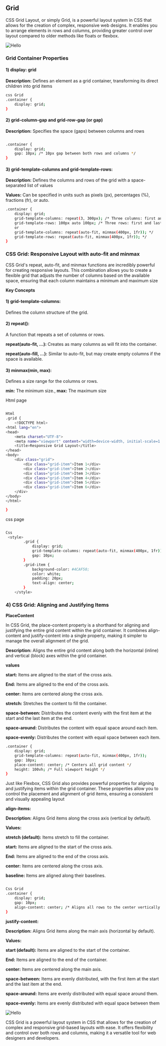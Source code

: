
## Grid

CSS Grid Layout, or simply Grid, is a powerful layout system in CSS that allows for the creation of complex, responsive web designs. It enables you to arrange elements in rows and columns, providing greater control over layout compared to older methods like floats or flexbox.

![Hello](/Css-Grid.jpg)

### Grid Container Properties

#### 1) display: grid

**Description:** Defines an element as a grid container, transforming its direct children into grid items

```bash copy
css Grid
.container {
    display: grid;
}

```

#### 2) grid-column-gap and grid-row-gap (or gap)

**Description:** Specifies the space (gaps) between columns and rows

```bash copy

.container {
    display: grid;
    gap: 10px; /* 10px gap between both rows and columns */
}


```

#### 3) grid-template-columns and grid-template-rows:

**Description:** Defines the columns and rows of the grid with a space-separated list of values

**Values:** Can be specified in units such as pixels (px), percentages (%), fractions (fr), or auto.

```bash copy
.container {
    display: grid;
    grid-template-columns: repeat(3, 300px); /* Three columns: first and last are 1 fraction, middle is 2 fractions */
    grid-template-rows: 100px auto 100px; /* Three rows: first and last are 100px, middle adjusts to content */
    or
    grid-template-columns: repeat(auto-fit, minmax(400px, 1fr)); */
    grid-template-rows: repeat(auto-fit, minmax(400px, 1fr)); */
}

```

### CSS Grid: Responsive Layout with auto-fit and minmax

CSS Grid's repeat, auto-fit, and minmax functions are incredibly powerful for creating responsive layouts. This combination allows you to create a flexible grid that adjusts the number of columns based on the available space, ensuring that each column maintains a minimum and maximum size

**Key Concepts**

#### 1) grid-template-columns:

Defines the column structure of the grid.

#### 2) repeat():

A function that repeats a set of columns or rows.

**repeat(auto-fit, ...):** Creates as many columns as will fit into the container.

**repeat(auto-fill, ...):** Similar to auto-fit, but may create empty columns if the space is available.

#### 3) minmax(min, max):

Defines a size range for the columns or rows.

**min:** The minimum size.,
**max:** The maximum size

Html page

```bash copy

Html
.grid {
    <!DOCTYPE html>
<html lang="en">
<head>
    <meta charset="UTF-8">
    <meta name="viewport" content="width=device-width, initial-scale=1.0">
    <title>Responsive Grid Layout</title>
</head>
<body>
    <div class="grid">
        <div class="grid-item">Item 1</div>
        <div class="grid-item">Item 2</div>
        <div class="grid-item">Item 3</div>
        <div class="grid-item">Item 4</div>
        <div class="grid-item">Item 5</div>
        <div class="grid-item">Item 6</div>
    </div>
</body>
</html>

}

```

css page

```bash copy

Css
 <style>
        .grid {
            display: grid;
            grid-template-columns: repeat(auto-fit, minmax(400px, 1fr));
            gap: 10px;
        }
        .grid-item {
            background-color: #4CAF50;
            color: white;
            padding: 20px;
            text-align: center;
        }
    </style>
```

### 4) CSS Grid: Aligning and Justifying Items

**PlaceContent**

In CSS Grid, the place-content property is a shorthand for aligning and justifying the entire grid content within the grid container. It combines align-content and justify-content into a single property, making it simpler to manage the overall alignment of the grid.

**Description:** Aligns the entire grid content along both the horizontal (inline) and vertical (block) axes within the grid container.

**values**

**start:** Items are aligned to the start of the cross axis.

**End:** Items are aligned to the end of the cross axis.

**center:** Items are centered along the cross axis.

**stretch:** Stretches the content to fill the container.

**space-between:** Distributes the content evenly with the first item at the start and the last item at the end.

**space-around:** Distributes the content with equal space around each item.

**space-evenly:** Distributes the content with equal space between each item.

```bash copy
.container {
    display: grid;
    grid-template-columns: repeat(auto-fit, minmax(400px, 1fr));
    gap: 10px;
    place-content: center; /* Centers all grid content */
    height: 100vh; /* Full viewport height */
}


```

<Callout type="info" emoji="ℹ️">
  Just like Flexbox, CSS Grid also provides powerful properties for aligning and
  justifying items within the grid container. These properties allow you to
  control the placement and alignment of grid items, ensuring a consistent and
  visually appealing layout
</Callout>

**align-items:**

**Description:** Aligns Grid items along the cross axis (vertical by default).

**Values:**

**stretch (default):** Items stretch to fill the container.

**start:** Items are aligned to the start of the cross axis.

**End:** Items are aligned to the end of the cross axis.

**center:** Items are centered along the cross axis.

**baseline:** Items are aligned along their baselines.

```bash copy

Css Grid
.container {
    display: grid;
    gap: 10px;
    align-content: center; /* Aligns all rows to the center vertically */
}

```

**justify-content:**

**Description:** Aligns Grid items along the main axis (horizontal by default).

**Values:**

**start (default):** Items are aligned to the start of the container.

**End:** Items are aligned to the end of the container.

**center:** Items are centered along the main axis.

**space-between:** Items are evenly distributed, with the first item at the start and the last item at the end.

**space-around:** Items are evenly distributed with equal space around them.

**space-evenly:** Items are evenly distributed with equal space between them

![Hello](/flex4.jpg)

<Callout type="info" emoji="ℹ️">
  CSS Grid is a powerful layout system in CSS that allows for the creation of
  complex and responsive grid-based layouts with ease. It offers flexibility and
  control over both rows and columns, making it a versatile tool for web
  designers and developers.
</Callout>
